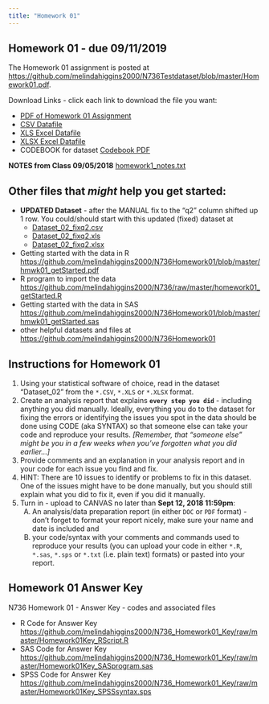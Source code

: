 ```yaml
---
title: "Homework 01"
---
```


## Homework 01 - due 09/11/2019

The Homework 01 assignment is posted at [https://github.com/melindahiggins2000/N736Testdataset/blob/master/Homework01.pdf](https://github.com/melindahiggins2000/N736Testdataset/blob/master/Homework01.pdf). 

Download Links - click each link to download the file you want:

* [PDF of Homework 01 Assignment](https://github.com/melindahiggins2000/N736Testdataset/raw/master/Homework01.pdf) 
* [CSV Datafile](https://github.com/melindahiggins2000/N736Testdataset/raw/master/Dataset_02.csv)
* [XLS Excel Datafile](https://github.com/melindahiggins2000/N736Testdataset/raw/master/Dataset_02.xls)
* [XLSX Excel Datafile](https://github.com/melindahiggins2000/N736Testdataset/raw/master/Dataset_02.xlsx)
* CODEBOOK for dataset [Codebook PDF](https://github.com/melindahiggins2000/N736Homework01/blob/master/Dataset_02_Codebook.pdf)

**NOTES from Class 09/05/2018** [homework1_notes.txt](homework1_notes.txt)

## Other files that _might_ help you get started:

* **UPDATED Dataset** - after the MANUAL fix to the "q2" column shifted up 1 row. You could/should start with this updated (fixed) dataset at
    - [Dataset_02_fixq2.csv](https://github.com/melindahiggins2000/N736Homework01/raw/master/Dataset_02_fixq2.csv)
    - [Dataset_02_fixq2.xls](https://github.com/melindahiggins2000/N736Homework01/raw/master/Dataset_02_fixq2.xls)
    - [Dataset_02_fixq2.xlsx](https://github.com/melindahiggins2000/N736Homework01/raw/master/Dataset_02_fixq2.xlsx)

* Getting started with the data in R [https://github.com/melindahiggins2000/N736Homework01/blob/master/hmwk01_getStarted.pdf](https://github.com/melindahiggins2000/N736Homework01/blob/master/hmwk01_getStarted.pdf)
* R program to import the data [https://github.com/melindahiggins2000/N736/raw/master/homework01_getStarted.R](https://github.com/melindahiggins2000/N736/raw/master/homework01_getStarted.R)
* Getting started with the data in SAS [https://github.com/melindahiggins2000/N736Homework01/blob/master/hmwk01_getStarted.sas](https://github.com/melindahiggins2000/N736Homework01/blob/master/hmwk01_getStarted.sas)
* other helpful datasets and files at [https://github.com/melindahiggins2000/N736Homework01](https://github.com/melindahiggins2000/N736Homework01)

## Instructions for Homework 01

1. Using your statistical software of choice, read in the dataset "Dataset_02" from the `*.CSV`, `*.XLS` or `*.XLSX` format.
2. Create an analysis report that explains **`every step you did`** - including anything you did manually. Ideally, everything you do to the dataset for fixing the errors or identifying the issues you spot in the data should be done using CODE (aka SYNTAX) so that someone else can take your code and reproduce your results. _[Remember, that "someone else" might be you in a few weeks when you've forgotten what you did earlier...]_
3. Provide comments and an explanation in your analysis report and in your code for each issue you find and fix.
4. HINT: There are 10 issues to identify or problems to fix in this dataset. One of the issues might have to be done manually, but you should still explain what you did to fix it, even if you did it manually.
5. Turn in - upload to CANVAS no later than **Sept 12, 2018 11:59pm**:
    (A) An analysis/data preparation report (in either `DOC` or `PDF` format) - don't forget to format your report nicely, make sure your name and date is included and
    (B) your code/syntax with your comments and commands used to reproduce your results (you can upload your code in either `*.R`, `*.sas`, `*.sps` or `*.txt` (i.e. plain text) formats) or pasted into your report.
    
## Homework 01 Answer Key

N736 Homework 01 - Answer Key - codes and associated files

* R Code for Answer Key [https://github.com/melindahiggins2000/N736_Homework01_Key/raw/master/Homework01Key_RScript.R](https://github.com/melindahiggins2000/N736_Homework01_Key/raw/master/Homework01Key_RScript.R)
* SAS Code for Answer Key [https://github.com/melindahiggins2000/N736_Homework01_Key/raw/master/Homework01Key_SASprogram.sas](https://github.com/melindahiggins2000/N736_Homework01_Key/raw/master/Homework01Key_SASprogram.sas)
* SPSS Code for Answer Key [https://github.com/melindahiggins2000/N736_Homework01_Key/raw/master/Homework01Key_SPSSsyntax.sps](https://github.com/melindahiggins2000/N736_Homework01_Key/raw/master/Homework01Key_SPSSsyntax.sps)

